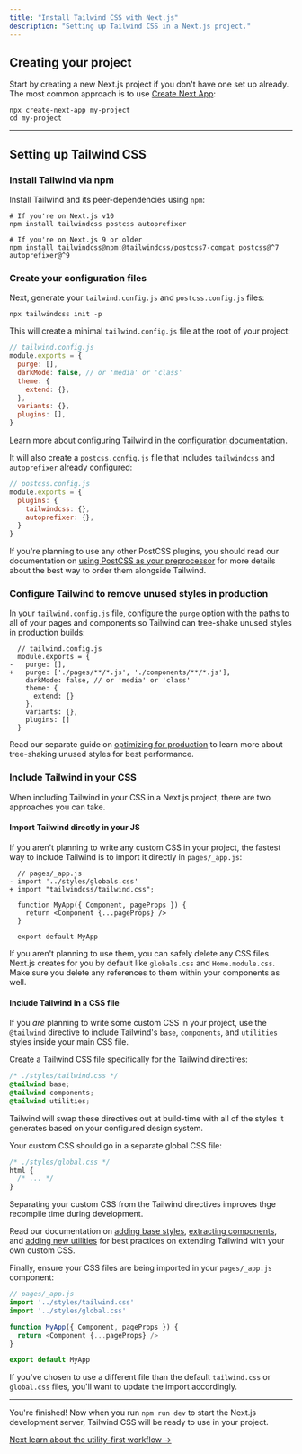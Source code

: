 ```yaml
---
title: "Install Tailwind CSS with Next.js"
description: "Setting up Tailwind CSS in a Next.js project."
---
```


## Creating your project

Start by creating a new Next.js project if you don't have one set up already. The most common approach is to use [Create Next App](https://nextjs.org/docs/api-reference/create-next-app):

```shell
npx create-next-app my-project
cd my-project
```

---

## Setting up Tailwind CSS

### Install Tailwind via npm

Install Tailwind and its peer-dependencies using `npm`:

```shell
# If you're on Next.js v10
npm install tailwindcss postcss autoprefixer

# If you're on Next.js 9 or older
npm install tailwindcss@npm:@tailwindcss/postcss7-compat postcss@^7 autoprefixer@^9
```

### Create your configuration files

Next, generate your `tailwind.config.js` and `postcss.config.js` files:

```shell
npx tailwindcss init -p
```

This will create a minimal `tailwind.config.js` file at the root of your project:

```js
// tailwind.config.js
module.exports = {
  purge: [],
  darkMode: false, // or 'media' or 'class'
  theme: {
    extend: {},
  },
  variants: {},
  plugins: [],
}
```

Learn more about configuring Tailwind in the [configuration documentation](/docs/configuration).

It will also create a `postcss.config.js` file that includes `tailwindcss` and `autoprefixer` already configured:

```js
// postcss.config.js
module.exports = {
  plugins: {
    tailwindcss: {},
    autoprefixer: {},
  }
}
```

If you're planning to use any other PostCSS plugins, you should read our documentation on [using PostCSS as your preprocessor](/docs/using-with-preprocessors) for more details about the best way to order them alongside Tailwind.

### Configure Tailwind to remove unused styles in production

In your `tailwind.config.js` file, configure the `purge` option with the paths to all of your pages and components so Tailwind can tree-shake unused styles in production builds:

```diff-js
  // tailwind.config.js
  module.exports = {
-   purge: [],
+   purge: ['./pages/**/*.js', './components/**/*.js'],
    darkMode: false, // or 'media' or 'class'
    theme: {
      extend: {}
    },
    variants: {},
    plugins: []
  }
```

Read our separate guide on [optimizing for production](/docs/optimizing-for-production) to learn more about tree-shaking unused styles for best performance.

### Include Tailwind in your CSS

When including Tailwind in your CSS in a Next.js project, there are two approaches you can take.

#### Import Tailwind directly in your JS

If you aren't planning to write any custom CSS in your project, the fastest way to include Tailwind is to import it directly in `pages/_app.js`:

```diff-js
  // pages/_app.js
- import '../styles/globals.css'
+ import "tailwindcss/tailwind.css";

  function MyApp({ Component, pageProps }) {
    return <Component {...pageProps} />
  }

  export default MyApp
```

If you aren't planning to use them, you can safely delete any CSS files Next.js creates for you by default like `globals.css` and `Home.module.css`. Make sure you delete any references to them within your components as well.

#### Include Tailwind in a CSS file

If you _are_ planning to write some custom CSS in your project, use the `@tailwind` directive to include Tailwind's `base`, `components`, and `utilities` styles inside your main CSS file.

Create a Tailwind CSS file specifically for the Tailwind directires:

```css
/* ./styles/tailwind.css */
@tailwind base;
@tailwind components;
@tailwind utilities;
```

Tailwind will swap these directives out at build-time with all of the styles it generates based on your configured design system.

Your custom CSS should go in a separate global CSS file:

```css
/* ./styles/global.css */
html {
  /* ... */
}
```

Separating your custom CSS from the Tailwind directives improves thge recompile time during development.

Read our documentation on [adding base styles](/docs/adding-base-styles), [extracting components](/docs/extracting-components), and [adding new utilities](/docs/adding-new-utilities) for best practices on extending Tailwind with your own custom CSS.

Finally, ensure your CSS files are being imported in your `pages/_app.js` component:

```js
// pages/_app.js
import '../styles/tailwind.css'
import '../styles/global.css'

function MyApp({ Component, pageProps }) {
  return <Component {...pageProps} />
}

export default MyApp
```

If you've chosen to use a different file than the default `tailwind.css` or `global.css` files, you'll want to update the import accordingly.

---

You're finished! Now when you run `npm run dev` to start the Next.js development server, Tailwind CSS will be ready to use in your project.

[Next learn about the utility-first workflow &rarr;](/docs/utility-first)

